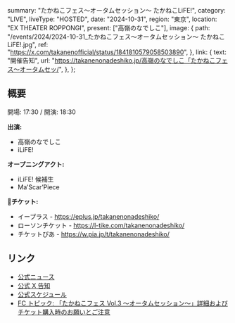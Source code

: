   summary: "たかねこフェス〜オータムセッション〜 たかねこLiFE!",
  category: "LIVE",
  liveType: "HOSTED",
  date: "2024-10-31",
  region: "東京",
  location: "EX THEATER ROPPONGI",
  present: ["高嶺のなでしこ"],
  image: {
    path: "/events/2024/2024-10-31_たかねこフェス〜オータムセッション〜 たかねこLiFE!.jpg",
    ref: "https://x.com/takanenofficial/status/1841810579058503890",
  },
  link: {
    text: "開催告知",
    url: "https://takanenonadeshiko.jp/高嶺のなでしこ「たかねこフェス〜オータムセッ/",
  },
};

## 概要

開場: 17:30 / 開演: 18:30

**出演:**

- 高嶺のなでしこ
- iLiFE!

**オープニングアクト:**

- iLiFE! 候補生
- Ma’Scar’Piece

**🎫チケット:**

- イープラス - https://eplus.jp/takanenonadeshiko/
- ローソンチケット - https://l-tike.com/takanenonadeshiko/
- チケットぴあ - https://w.pia.jp/t/takanenonadeshiko/

## リンク

- [公式ニュース](https://takanenonadeshiko.jp/高嶺のなでしこ「たかねこフェス〜オータムセッ/)
- [公式 X 告知](https://x.com/takanenofficial/status/1841810579058503890)
- [公式スケジュール](https://takanenonadeshiko.jp/events/event/たかねこフェス-vol-3-〜オータムセッション〜/)
- [FC トピック: 「たかねこフェス Vol.3 〜オータムセッション〜」詳細およびチケット購入時のお願いとご注意](https://takanekofc.com/topics/public/_/1apm8ld2y4eka6re.html)
